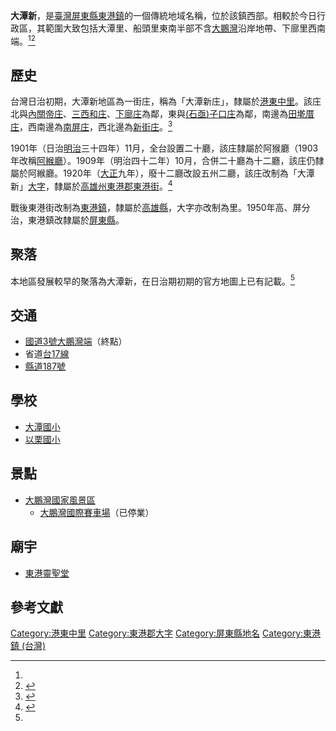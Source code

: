 {{noteTA　
|1 = zh-cn:庄; zh-hk:庄; zh-tw:庄;
}}
'''大潭新'''，是[[臺灣|臺灣]][[屏東縣|屏東縣]][[東港鎮_(台灣)|東港鎮]]的一個傳統地域名稱，位於該鎮西部。相較於今日行政區，其範圍大致包括大潭里、船頭里東南半部不含[[大鵬灣國家風景區|大鵬灣]]沿岸地帶、下廍里西南端。<ref name="臺灣堡圖"/><ref name="東港鎮地圖">{{cite book |title=屏東縣東港鎮行政區域圖 |date=2005年12月 |publisher=內政部}}</ref>

==歷史==
台灣日治初期，大潭新地區為一街庄，稱為「大潭新庄」，隸屬於[[港東中里|港東中里]]。該庄北與[[內關帝庄|內關帝庄]]、[[三西和庄|三西和庄]]、[[下廍庄|下廍庄]]為鄰，東與[[(石亟)子口庄|(石亟)子口庄]]為鄰，南邊為[[田墘厝庄|田墘厝庄]]，西南邊為[[南屏庄|南屏庄]]，西北邊為[[新街_(屏東縣東港鎮)|新街庄]]。<ref name="臺灣堡圖">{{cite book |title=臺灣堡圖 |date=1904年 |publisher=臺灣總督府}}</ref>

1901年（日治[[明治|明治]]三十四年）11月，全台設置二十廳，該庄隸屬於阿猴廳（1903年改稱[[阿緱廳|阿緱廳]]）。1909年（明治四十二年）10月，合併二十廳為十二廳，該庄仍隸屬於阿緱廳。1920年（[[大正|大正]]九年），廢十二廳改設五州二廳，該庄改制為「大潭新」[[大字|大字]]，隸屬於[[高雄州|高雄州]][[東港郡|東港郡]][[東港街|東港街]]。<ref>{{cite book |editor=台灣總督府、台灣日日新報社合編 |title=新舊對照管轄便覽 |date=1921年 |publisher=成文出版社}}</ref>

戰後東港街改制為[[東港鎮_(臺灣)|東港鎮]]，隸屬於[[高雄縣|高雄縣]]，大字亦改制為里。1950年高、屏分治，東港鎮改隸屬於[[屏東縣|屏東縣]]。

==聚落==
本地區發展較早的聚落為大潭新，在日治期初期的官方地圖上已有記載。<ref name="臺灣堡圖"/>

==交通==
*[[國道三號_(中華民國)|國道3號]][[大鵬灣端|大鵬灣端]]（終點）
*省道[[台17線|台17線]]
*[[縣道187號|縣道187號]]

==學校==
*[[大潭國小|大潭國小]]
*[[以栗國小|以栗國小]]

==景點==
*[[大鵬灣國家風景區|大鵬灣國家風景區]]
**[[大鵬灣國際賽車場|大鵬灣國際賽車場]]（已停業）

==廟宇==
*[[東港靈聖堂|東港靈聖堂]]

==參考文獻==
{{reflist}}

{{東港郡}}

[[Category:港東中里|Category:港東中里]]
[[Category:東港郡大字|Category:東港郡大字]]
[[Category:屏東縣地名|Category:屏東縣地名]]
[[Category:東港鎮_(台灣)|Category:東港鎮 (台灣)]]